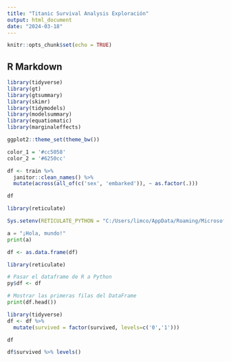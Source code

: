 ```yaml
---
title: "Titanic Survival Analysis Exploración"
output: html_document
date: "2024-03-18"
---
```


```r
knitr::opts_chunk$set(echo = TRUE)
```

## R Markdown
```r
library(tidyverse)
library(gt)
library(gtsummary)
library(skimr)
library(tidymodels)
library(modelsummary)
library(equatiomatic)
library(marginaleffects)
```

```r
ggplot2::theme_set(theme_bw())

color_1 = '#cc5058'
color_2 = '#6250cc'
```


```r

df <- train %>%
  janitor::clean_names() %>%
  mutate(across(all_of(c('sex', 'embarked')), ~ as.factor(.)))
```


```r
df
```



```r

library(reticulate)

```

```r
Sys.setenv(RETICULATE_PYTHON = "C:/Users/limco/AppData/Roaming/Microsoft/Windows/Start Menu/Programs/Anaconda3 (64-bit)/Anaconda Navigator.lnk")

```


```python

a = "¡Hola, mundo!"
print(a)

```

```r
df <- as.data.frame(df)
```



```r
library(reticulate)

# Pasar el dataframe de R a Python
py$df <- df

```


```python
# Mostrar las primeras filas del DataFrame
print(df.head())
```
```r
library(tidyverse)
df <- df %>% 
  mutate(survived = factor(survived, levels=c('0','1')))
```


```r
df
```

```r
df$survived %>% levels()
```



